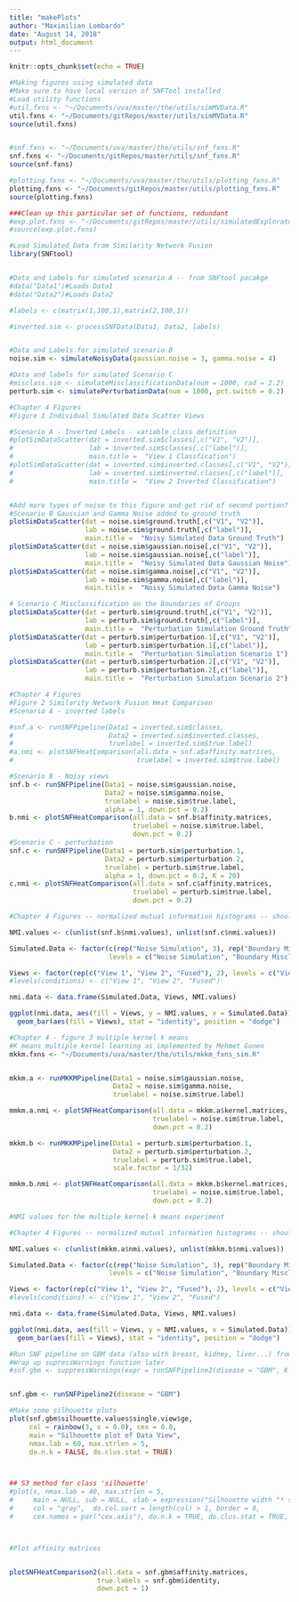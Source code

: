 ```yaml
---
title: "makePlots"
author: "Maximilian Lombardo"
date: "August 14, 2018"
output: html_document
---
```


```r
knitr::opts_chunk$set(echo = TRUE)
```

```r
#Making figures using simulated data
#Make sure to have local version of SNFTool installed
#Load utility functions
#util.fxns <- "~/Documents/uva/master/the/utils/simMVData.R" 
util.fxns <- "~/Documents/gitRepos/master/utils/simMVData.R"
source(util.fxns)


#snf.fxns <- "~/Documents/uva/master/the/utils/snf_fxns.R"
snf.fxns <- "~/Documents/gitRepos/master/utils/snf_fxns.R"
source(snf.fxns)

#plotting.fxns <- "~/Documents/uva/master/the/utils/plotting_fxns.R"
plotting.fxns <- "~/Documents/gitRepos/master/utils/plotting_fxns.R"
source(plotting.fxns)

###Clean up this particular set of functions, redundant
#exp.plot.fxns <- "~/Documents/gitRepos/master/utils/simulatedExploratoryPlots.R"
#source(exp.plot.fxns)
```

```r
#Load Simulated Data from Similarity Network Fusion
library(SNFtool)


#Data and Labels for simulated scenario A -- from SNFtool pacakge
#data("Data1")#Loads Data1
#data("Data2")#Loads Data2

#labels <- c(matrix(1,100,1),matrix(2,100,1))

#inverted.sim <- processSNFData(Data1, Data2, labels)


#Data and Labels for simulated scenario B
noise.sim <- simulateNoisyData(gaussian.noise = 3, gamma.noise = 4)

#Data and labels for simulated Scenario C
#misclass.sim <- simulateMisclassificationData(num = 1000, rad = 2.2)
perturb.sim <- simulatePerturbationData(num = 1000, pct.switch = 0.2)
```


```r
#Chapter 4 Figures
#Figure 1 Individual Simulated Data Scatter Views

#Scenario A - Inverted Labels - variable class definition
#plotSimDataScatter(dat = inverted.sim$classes[,c("V1", "V2")],
#                   lab = inverted.sim$classes[,c("label")],
#                   main.title =  "View 1 Classfication")
#plotSimDataScatter(dat = inverted.sim$inverted.classes[,c("V1", "V2")],
#                   lab = inverted.sim$inverted.classes[,c("label")],
#                   main.title =  "View 2 Inverted Classification")


#Add more types of noise to this figure and get rid of second portion?
#Scenario B Gaussian and Gamma Noise added to ground truth
plotSimDataScatter(dat = noise.sim$ground.truth[,c("V1", "V2")],
                   lab = noise.sim$ground.truth[,c("label")],
                   main.title =  "Noisy Simulated Data Ground Truth")
plotSimDataScatter(dat = noise.sim$gaussian.noise[,c("V1", "V2")],
                   lab = noise.sim$gaussian.noise[,c("label")],
                   main.title =  "Noisy Simulated Data Gaussian Noise")
plotSimDataScatter(dat = noise.sim$gamma.noise[,c("V1", "V2")],
                   lab = noise.sim$gamma.noise[,c("label")],
                   main.title =  "Noisy Simulated Data Gamma Noise")

# Scenario C Misclassification on the Boundaries of Groups
plotSimDataScatter(dat = perturb.sim$ground.truth[,c("V1", "V2")],
                   lab = perturb.sim$ground.truth[,c("label")],
                   main.title =  "Perturbation Simulation Ground Truth")
plotSimDataScatter(dat = perturb.sim$perturbation.1[,c("V1", "V2")],
                   lab = perturb.sim$perturbation.1[,c("label")],
                   main.title =  "Perturbation Simulation Scenario 1")
plotSimDataScatter(dat = perturb.sim$perturbation.2[,c("V1", "V2")],
                   lab = perturb.sim$perturbation.2[,c("label")],
                   main.title =  "Perturbation Simulation Scenario 2")

```



```r
#Chapter 4 Figures
#Figure 2 Similarity Network Fusion Heat Comparison
#Scenario A - inverted labels

#snf.a <- runSNFPipeline(Data1 = inverted.sim$classes,
#                        Data2 = inverted.sim$inverted.classes,
#                        truelabel = inverted.sim$true.label)
#a.nmi <- plotSNFHeatComparison(all.data = snf.a$affinity.matrices,
#                               truelabel = inverted.sim$true.label)

#Scenario B - Noisy views
snf.b <- runSNFPipeline(Data1 = noise.sim$gaussian.noise,
                        Data2 = noise.sim$gamma.noise,
                        truelabel = noise.sim$true.label,
                        alpha = 1, down.pct = 0.2)
b.nmi <- plotSNFHeatComparison(all.data = snf.b$affinity.matrices,
                               truelabel = noise.sim$true.label,
                               down.pct = 0.2)
#Scenario C - perturbation
snf.c <- runSNFPipeline(Data1 = perturb.sim$perturbation.1,
                        Data2 = perturb.sim$perturbation.2,
                        truelabel = perturb.sim$true.label,
                        alpha = 1, down.pct = 0.2, K = 20)
c.nmi <- plotSNFHeatComparison(all.data = snf.c$affinity.matrices,
                               truelabel = perturb.sim$true.label,
                               down.pct = 0.2)

```

```r
#Chapter 4 Figures -- normalized mutual information histograms -- should I add multiple kernel learning here?

NMI.values <- c(unlist(snf.b$nmi.values), unlist(snf.c$nmi.values))

Simulated.Data <- factor(c(rep("Noise Simulation", 3), rep("Boundary Misclassification", 3)),
                         levels = c("Noise Simulation", "Boundary Misclassification"))

Views <- factor(rep(c("View 1", "View 2", "Fused"), 2), levels = c("View 1", "View 2", "Fused"))
#levels(conditions) <- c("View 1", "View 2", "Fused")

nmi.data <- data.frame(Simulated.Data, Views, NMI.values)

ggplot(nmi.data, aes(fill = Views, y = NMI.values, x = Simulated.Data)) +
  geom_bar(aes(fill = Views), stat = "identity", position = "dodge")

```


```r
#Chapter 4 - figure 3 multiple kernel k means
#K means multiple kernel learning as implemented by Mehmet Gonen
mkkm.fxns <- "~/Documents/uva/master/the/utils/mkkm_fxns_sim.R"


mkkm.a <- runMKKMPipeline(Data1 = noise.sim$gaussian.noise,
                          Data2 = noise.sim$gamma.noise,
                          truelabel = noise.sim$true.label)

mmkm.a.nmi <- plotSNFHeatComparison(all.data = mkkm.a$kernel.matrices,
                                    truelabel = noise.sim$true.label,
                                    down.pct = 0.2)

mkkm.b <- runMKKMPipeline(Data1 = perturb.sim$perturbation.1,
                          Data2 = perturb.sim$perturbation.2,
                          truelabel = perturb.sim$true.label,
                          scale.factor = 1/32)

mmkm.b.nmi <- plotSNFHeatComparison(all.data = mkkm.b$kernel.matrices,
                                    truelabel = noise.sim$true.label,
                                    down.pct = 0.2)


```

```r
#NMI values for the multiple kernel k means experiment

#Chapter 4 Figures -- normalized mutual information histograms -- should I add multiple kernel learning here?

NMI.values <- c(unlist(mkkm.a$nmi.values), unlist(mkkm.b$nmi.values))

Simulated.Data <- factor(c(rep("Noise Simulation", 3), rep("Boundary Misclassification", 3)),
                         levels = c("Noise Simulation", "Boundary Misclassification"))

Views <- factor(rep(c("View 1", "View 2", "Fused"), 2), levels = c("View 1", "View 2", "Fused"))
#levels(conditions) <- c("View 1", "View 2", "Fused")

nmi.data <- data.frame(Simulated.Data, Views, NMI.values)

ggplot(nmi.data, aes(fill = Views, y = NMI.values, x = Simulated.Data)) +
  geom_bar(aes(fill = Views), stat = "identity", position = "dodge")

```


```r
#Run SNF pipeline on GBM data (also with breast, kidney, liver...) from paper
#Wrap up supressWarnings function later
#snf.gbm <- suppressWarnings(expr = runSNFPipeline2(disease = "GBM", K = 4, down.pct = 0.5))


snf.gbm <- runSNFPipeline2(disease = "GBM")

#Make some silhouette plots
plot(snf.gbm$silhouette.values$single.view$ge,
     col = rainbow(3, s = 0.8), cex = 0.8,
     main = "Silhouette plot of Data View",
     nmax.lab = 60, max.strlen = 5,
     do.n.k = FALSE, do.clus.stat = TRUE)



## S3 method for class 'silhouette'
#plot(x, nmax.lab = 40, max.strlen = 5,
#     main = NULL, sub = NULL, xlab = expression("Silhouette width "* s[i]),
#     col = "gray",  do.col.sort = length(col) > 1, border = 0,
#     cex.names = par("cex.axis"), do.n.k = TRUE, do.clus.stat = TRUE, ...)



#Plot affinity matrices 


plotSNFHeatComparison2(all.data = snf.gbm$affinity.matrices,
                      true.labels = snf.gbm$identity,
                      down.pct = 1)


```